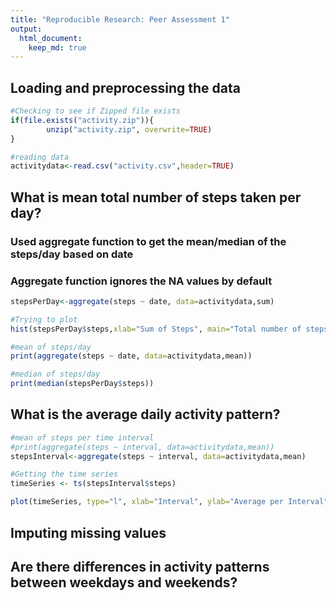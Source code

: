 ```yaml
---
title: "Reproducible Research: Peer Assessment 1"
output: 
  html_document:
    keep_md: true
---
```



## Loading and preprocessing the data

```r
#Checking to see if Zipped file exists
if(file.exists("activity.zip")){
        unzip("activity.zip", overwrite=TRUE)
}

#reading data
activitydata<-read.csv("activity.csv",header=TRUE)

```


## What is mean total number of steps taken per day?

### Used aggregate function to get the mean/median of the steps/day based on date
### Aggregate function ignores the NA values by default

```r

stepsPerDay<-aggregate(steps ~ date, data=activitydata,sum)

#Trying to plot
hist(stepsPerDay$steps,xlab="Sum of Steps", main="Total number of steps each day")

#mean of steps/day
print(aggregate(steps ~ date, data=activitydata,mean))

#median of steps/day
print(median(stepsPerDay$steps))

```

## What is the average daily activity pattern?


```r

#mean of steps per time interval
#print(aggregate(steps ~ interval, data=activitydata,mean))
stepsInterval<-aggregate(steps ~ interval, data=activitydata,mean)

#Getting the time series
timeSeries <- ts(stepsInterval$steps)

plot(timeSeries, type="l", xlab="Interval", ylab="Average per Interval",main="Average Steps per Time interval")

```

## Imputing missing values



## Are there differences in activity patterns between weekdays and weekends?
